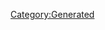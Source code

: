{{Texts/Music
 |ID=85
 |MusicName=シェリルの宇宙兄弟船
 |OfficialName=シェリルの宇宙兄弟船
 |VocalName=シェリル・ノーム starring May'n
 |VocalNameLF=シェリル・ノーム starring May'n
 |Description=作品：マクロスF<br/><br/>歌手：シェリル・ノーム starring May'n<br/><br/>作詞：一倉宏<br/>作曲：菅野よう子
 |BuyURL=http://recochoku.jp/song/S20165222/single?ds=34295832
 |StoryDesc=早乙女矢三郎。アルトにとって兄弟子にあたる人物で、<br/>彼が「兄さん」と呼ぶ早乙女一門の歌舞伎役者である。<br/><br/>矢三郎はアルトに役者として戻ってくることを望んだ。<br/>それは精進をしても得られない役者としての血筋と、<br/>自身を超えるアルトの才能を惜しんでのことであった。
 |StoryTitle=「あなたは演じることをやめられない」
 |BannerId=3
 |AnmStoreURL=https://anime.dmkt-sp.jp/animestore/ci_pc?workId=20494
}}
[[Category:Generated]]

